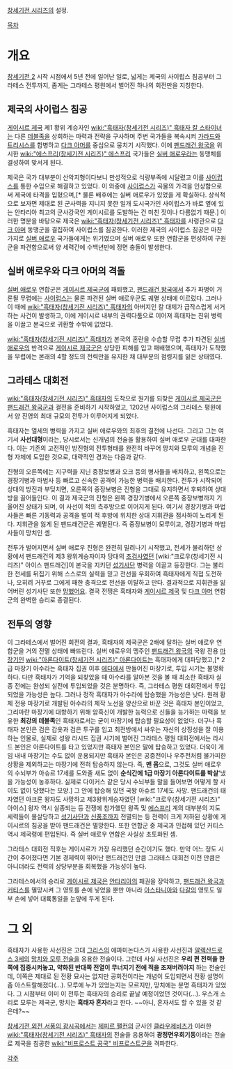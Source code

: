 [[창세기전 시리즈]]의 설정.

[[목차]]
= 개요 = 
[[창세기전 2]] 시작 시점에서 5년 전에 일어난 일로, 넓게는 제국의 사이럽스 침공부터 그라테스 전투까지, 좁게는 그라테스 평원에서 벌어진 하나의 회전만을 지칭한다.

== 제국의 사이럽스 침공 ==
[[게이시르 제국]] 제1 황위 계승자인 [[wiki:"흑태자(창세기전 시리즈)" 흑태자 칼 스타이너]]는 다른 [[데블족]]을 상회하는 마력과 전략을 구사하며 주변 국가들을 복속시켜 [[가라드]]와 [[트리시스]]를 합병하고 [[다크 아머]]를 중심으로 뭉치기 시작했다. 이에 [[팬드래건 왕국]]을 위시한 [[wiki:"에스프리(창세기전 시리즈)" 에스프리]] 국가들은 [[실버 애로우]]라는 동맹체를 결성하여 맞서게 된다.

제국은 국가 대부분이 산악지형이다보니 만성적으로 식량부족에 시달렸고 이를 [[사이럽스]]를 통한 수입으로 해결하고 있었다. 이 와중에 [[사이럽스]]가 곡물의 가격을 인상함으로써 제국에 타격을 입혔으며,[* 물론 배후에는 실버 애로우가 있었을 게 확실하다. 상식적으로 보자면 제대로 된 군사력을 지니지 못한 일개 도시국가인 사이럽스가 바로 옆에 있는 안타리아 최고의 군사강국인 게이시르를 도발하는 건 미친 짓이나 다름없기 때문.] 이러한 명분을 바탕으로 제국은 [[wiki:"흑태자(창세기전 시리즈)" 흑태자]]를 사령관으로 [[다크 아머]] 동맹군을 결집하여 사이럽스를 침공한다. 이러한 제국의 사이럽스 침공은 마찬가지로 [[실버 애로우]] 국가들에게는 위기였으며 실버 애로우 또한 연합군을 편성하여 구원군을 파견함으로써 양 세력간에 수백년만에 정면 충돌이 발생한다.

== 실버 애로우와 다크 아머의 격돌 ==
[[실버 애로우]] 연합군은 [[게이시르 제국]]군에 패퇴했고, [[팬드래건 왕국]]에서 추가 파병이 거론될 무렵에는 [[사이럽스]]는 물론 파견된 실버 애로우군도 궤멸 상태에 이르렀다. 그러나 이 때에 [[wiki:"흑태자(창세기전 시리즈)" 흑태자]]의 아버지인 칼 대제가 급작스럽게 서거하는 사건이 발생하고, 이에 게이시르 내부의 권력다툼으로 이어져 흑태자는 친위 병력을 이끌고 본국으로 귀환할 수밖에 없었다.

[[wiki:"흑태자(창세기전 시리즈)" 흑태자]]가 본국의 혼란을 수습할 무렵 추가 파견된 [[실버 애로우]]의 반격으로 [[게이시르 제국]]군은 상당한 피해를 입고 패배했으며, 흑태자가 도착했을 무렵에는 본래의 4할 정도의 전력만을 유지한 채 대부분의 점령지를 잃은 상태였다.

== 그라테스 대회전 ==
[[wiki:"흑태자(창세기전 시리즈)" 흑태자]]의 도착으로 원기를 되찾은 [[게이시르 제국]]군은 [[팬드래건 왕국]]군과 결전을 준비하기 시작하였고, 1202년 사이럽스의 그라테스 평원에서 양 진영의 최대 규모의 전투가 이루어지게 되었다.

흑태자는 열세의 병력을 가지고 실버 애로우와의 최후의 결전에 나선다. 그리고 그는 여기서 '''사선대형'''이라는, 당시로서는 신개념의 전술을 활용하여 실버 애로우 군대를 대파한다. 이는 기존의 고전적인 방진형의 전투형태를 완전히 바꾸어 망치와 모루의 개념을 진형 자체에 도입한 것으로, 대략적인 경과는 다음과 같다.

진형의 오른쪽에는 지구력을 지닌 중장보병과 오크 등의 병사들을 배치하고, 왼쪽으로는 경장기병과 마법사 등 빠르고 신속한 공격이 가능한 병력을 배치한다. 전투가 시작되어 상대의 방진과 부딪치면, 오른쪽의 중장보병은 진형을 그대로 유지하면서 후퇴하여 상대방을 끌어들인다. 이 결과 제국군의 진형은 왼쪽 경장기병에서 오른쪽 중장보병까지 기울어진 상태가 되며, 이 사선이 적의 측후방으로 이어지게 된다. 여기서 경장기병과 마법사들은 빠른 기동력과 공격을 벌여 적 후방에 위치한 상대 지휘관을 점사하여 노리게 된다. 지휘관을 잃게 된 팬드래건군은 궤멸된다. 즉 중장보병이 모루이고, 경장기병과 마법사들이 망치인 셈.

전투가 벌어지면서 실버 애로우 진형은 완전히 밀려나기 시작했고, 전세가 불리하던 상황에서 팬드래건의 제3 왕위계승자이자 당대의 [[초검사]]였던 [wiki:"크로우(창세기전 시리즈)" 아이스 팬드래건]이 본국을 지키던 [[성기사단]] 병력을 이끌고 등장한다. 그는 불리한 전세를 뒤집기 위해 스스로의 실력을 믿고 전선을 우회하여 흑태자에게 직접 도전하나, 오히려 거꾸로 그에게 패한 충격으로 전선을 이탈하고 만다. 결과적으로 지휘관을 잃어버린 성기사단 또한 [[망했어요]]. 결국 전쟁은 흑태자와 [[게이시르 제국]] 및 [[다크 아머]] 연합군의 완벽한 승리로 종결된다.

== 전투의 영향 ==
이 그라테스에서 벌어진 회전의 결과, 흑태자의 제국군은 2배에 달하는 실버 애로우 연합군을 거의 전멸 상태에 빠뜨린다. 실버 애로우의 맹주인 [[팬드래건 왕국]]의 국왕 전용 [[마장기]]인 [[wiki:"아론다이트(창세기전 시리즈)" 아론다이트]]는 흑태자에게 대파당했고,[* 2급 마장기 아수라는 흑태자 집권 이후 [[에다]]에서 만들어진 마장기로, 투입 시기는 불명확하다. 다만 흑태자가 기억을 되찾았을 때 아수라를 알아본 것을 볼 때 최소한 흑태자 실종 전에는 완성되 실전에 투입되었을 것은 분명하다. 즉, 그라테스 평원 대회전에서 투입되었을 가능성은 높다. 그러나 정작 흑태자가 아수라에 탑승했을 가능성은 낮다. 원래 황제 전용 마장기로 개발된 아수라의 제작 노선을 양산으로 바꾼 것은 흑태자 본인이었고, 그리마란 마장기에 대항하기 위해 암흑신이 개발한 능력으로 신들을 능가하는 마력을 보유한 '''최강의 데블족'''인 흑태자로서는 굳이 마장기에 탑승할 필요성이 없었다. 더구나 흑태자 본인은 검은 갑옷과 검은 투구를 입고 최전방에서 싸우는 자신의 상징성을 잘 이용하는 인물로, 실제로 성왕 라시드 집권 시기에 벌어진 그라테스 평원 대회전에서는 라시드 본인은 아론다이트를 타고 있었지만 흑태자 본인은 말에 탑승하고 있었다. 더욱이 게임 내내 마장기는 수도 없이 운용되지만 흑태자 본인은 공중전이나 우주전처럼 불가피한 상황을 제외하고는 마장기에 전혀 탑승하지 않는다. 즉, '''맨 몸'''으로, 그것도 실버 애로우의 수뇌부가 아슈르 17세를 도와줄 새도 없이 '''순식간에 1급 마장기 아론다이트를 박살''''냈을 가능성이 농후하다. 실제로 다이커스 같은 당시 수뇌부들 말을 들어보면 어떻게 할 사이도 없이 당했다는 모양.] 그 안에 탑승해 있던 국왕 아슈르 17세도 사망. 팬드래건의 태자였던 아크론 왕자도 사망하고 제3왕위계승자였던 [wiki:"크로우(창세기전 시리즈)" 아이스] 왕자 역시 실종되는 등 전쟁에 참가했던 왕족 및 [[에스프리]] 계의 대부분의 지도 세력들이 몰살당하고 [[성기사단]]과 [[신풍조]]까지 전멸되는 등 전력이 크게 저하된 상황에 게이시르의 침공을 받아 팬드래건은 멸망한다. 또한 연합군 중 제국과 인접해 있던 커티스 역시 제국령에 편입된다. 즉 실버 애로우 연합은 사실상 초토화된 셈.

그라테스 대회전 직후는 게이시르가 가장 유리했던 순간이기도 했다. 만약 어느 정도 시간이 주어졌다면 기본 경제력이 뛰어난 팬드래건인 만큼 그라테스 대회전 이전 만큼은 아니더라도 전력의 상당부분을 회복했을 가능성이 높다.

그라테스에서의 승리로 [[게이시르 제국]]은 [[안타리아]]의 패권을 장악하고, [[팬드래건 왕국]]과 [[커티스]]를 멸망시켜 그 영토를 손에 넣었을 뿐만 아니라 [[아스타니아]]와 [[다갈]]의 영토도 일부 손에 넣어 대륙통일을 눈앞에 두게 된다.

= 그 외 =
흑태자가 사용한 사선진은 고대 [[그리스]]의 에파미논다스가 사용한 사선진과 [[알렉산드로스 3세]]의 [[망치와 모루 전술]]을 응용한 전술이다. 그런데 사실 사선진은 '''우리 편 전력을 한쪽에 집중시켜놓고, 약화된 반대쪽 전열이 무너지기 전에 적을 조져버려야지''' 하는 전술인데, 이쪽은 제대로 된 전황 묘사는 없지만 공회전이라는 개념이 도입되면서 전황 설명이 좀 아스트랄해졌다(...). 모루에 누가 있었는지는 모르지만, 망치에는 분명 흑태자가 있었다. 그 시점부터 이미 이 전투는 흑태자의 승리로 끝날 예정이었던 것이다(...). 우스개 소리로 모루는 제국군, 망치는 '''흑태자 혼자'''라고 한다. ~~아니, 혼자서도 할 수 있을 것 같은데?~~

[[창세기전 외전 서풍의 광시곡]]에서는 [[제피르 팰컨]]의 군사인 [[클라우제비츠]]가 이러한 [[wiki:"흑태자(창세기전 시리즈)" 흑태자]]의 전술을 응용하여 '''광정면우회기동'''이라는 전술로 제국을 침공한 [[wiki:"비프로스트 공국" 비프로스트]]군을 격파한다.

[[각주]]

